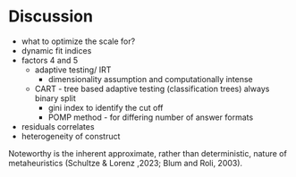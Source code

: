 # Discussion
- what to optimize the scale for?
- dynamic fit indices
- factors 4 and 5
    - adaptive testing/ IRT
        - dimensionality assumption and computationally intense
    - CART - tree based adaptive testing (classification trees) always binary split
        - gini index to identify the cut off 
        - POMP method - for differing number of answer formats
- residuals correlates 
- heterogeneity of construct 

Noteworthy is the inherent approximate, rather than deterministic, nature of metaheuristics (Schultze & Lorenz ,2023; Blum and Roli, 2003).